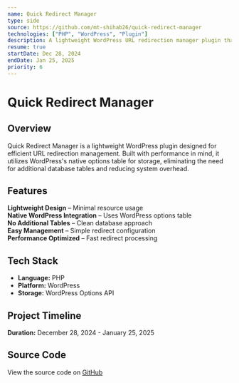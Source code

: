 ```yaml
---
name: Quick Redirect Manager
type: side
source: https://github.com/mt-shihab26/quick-redirect-manager
technologies: ["PHP", "WordPress", "Plugin"]
description: A lightweight WordPress URL redirection manager plugin that uses WordPress's native options table for storage. Perfect for managing redirects without the overhead of additional database tables.
resume: true
startDate: Dec 28, 2024
endDate: Jan 25, 2025
priority: 6
---
```


# **Quick Redirect Manager**

## **Overview**

Quick Redirect Manager is a lightweight WordPress plugin designed for efficient URL redirection management. Built with performance in mind, it utilizes WordPress's native options table for storage, eliminating the need for additional database tables and reducing system overhead.

## **Features**

**Lightweight Design** – Minimal resource usage  
**Native WordPress Integration** – Uses WordPress options table  
**No Additional Tables** – Clean database approach  
**Easy Management** – Simple redirect configuration  
**Performance Optimized** – Fast redirect processing

## **Tech Stack**

- **Language:** PHP
- **Platform:** WordPress
- **Storage:** WordPress Options API

## **Project Timeline**

**Duration:** December 28, 2024 - January 25, 2025

## **Source Code**

View the source code on [GitHub](https://github.com/mt-shihab26/quick-redirect-manager)
